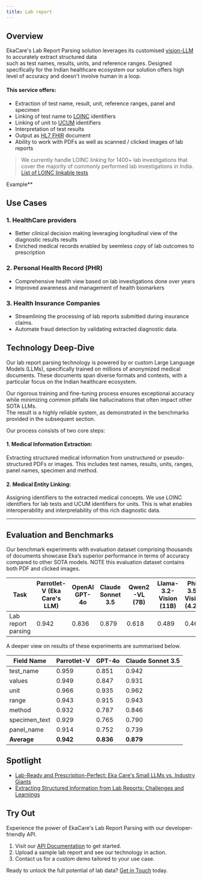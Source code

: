 ```yaml
---
title: Lab report
---
```


## Overview  

EkaCare's Lab Report Parsing solution leverages its customised [vision-LLM](https://info.eka.care/services/lab-ready-and-prescription-perfect-ekas-small-llms-vs-industry-giants) to accurately extract structured data  
such as test names, results, units, and reference ranges. Designed specifically for the Indian healthcare ecosystem our solution offers high level of accuracy and doesn't involve human in a loop. 

#### This service offers:
- Extraction of test name, result, unit, reference ranges, panel and specimen
- Linking of test name to [LOINC](https://loinc.org/) identifiers
- Linking of unit to [UCUM](https://ucum.org/) identifiers
- Interpretation of test results
- Output as [HL7 FHIR](https://www.hl7.org/fhir/overview.html) document
- Ability to work with PDFs as well as scanned / clicked images of lab reports

> We currently handle LOINC linking for 1400+ lab investigations that cover the majority of commonly performed lab investigations in India. 
> [List of LOINC linkable tests](https://ekacare.notion.site/726b13df13ea4409b0cd30c6f3a80315?v=dcd10c722d3149d880ae889b06f4820a)

Example**


## Use Cases  

### 1. **HealthCare providers**  
   - Better clinical decision making leveraging longitudinal view of the diagnostic results results
   - Enriched medical records enabled by seemless copy of lab outcomes to prescription

### 2. **Personal Health Record (PHR)**  
   - Comprehensive health view based on lab investigations done over years
   - Improved awareness and management of health biomarkers

### 3. **Health Insurance Companies**  
   - Streamlining the processing of lab reports submitted during insurance claims.  
   - Automate fraud detection by validating extracted diagnostic data.


## Technology Deep-Dive  

Our lab report parsing technology is powered by or custom Large Language Models (LLMs), specifically trained on millions of anonymized medical documents. 
These documents span diverse formats and contexts, with a particular focus on the Indian healthcare ecosystem.  

Our rigorous training and fine-tuning process ensures exceptional accuracy while minimizing common pitfalls like hallucinations that often impact other SOTA LLMs.  
The result is a highly reliable system, as demonstrated in the benchmarks provided in the subsequent section.

Our process consists of two core steps:  
#### 1. **Medical Information Extraction:** 
Extracting structured medical information from unstructured or pseudo-structured PDFs or images. This includes test names, results, units, ranges, panel names, specimen and method.

#### 2. **Medical Entity Linking:** 
Assigning identifiers to the extracted medical concepts. We use LOINC identifiers for lab tests and UCUM identifiers for units. 
This is what enables interoperability and interpretability of this rich diagnostic data.


---

## Evaluation and Benchmarks  

Our benchmark experiments with evaluation dataset comprising thousands of documents showcase Eka’s superior performance in terms of accuracy compared to other SOTA models. NOTE this evaluation dataset contains both PDF and clicked images.


| Task               | Parrotlet-V (Eka Care's LLM) | OpenAI GPT-4o | Claude Sonnet 3.5 | Qwen2-VL (7B) | Llama-3.2-Vision (11B) | Phi-3.5-Vision (4.2B) |
|--------------------|------------------------------|---------------|-------------------|---------------|------------------------|-----------------------|
| Lab report parsing | 0.942                        | 0.836         | 0.879             | 0.618         | 0.489                  | 0.464                 |

A deeper view on results of these experiments are summarised below.

| Field Name       | Parrotlet-V | GPT-4o | Claude Sonnet 3.5 |
|-------------------|-------------|--------|-------------------|
| test_name        | 0.959       | 0.851  | 0.942             |
| values           | 0.949       | 0.847  | 0.931             |
| unit             | 0.966       | 0.935  | 0.962             |
| range            | 0.943       | 0.915  | 0.943             |
| method           | 0.932       | 0.787  | 0.846             |
| specimen_text    | 0.929       | 0.765  | 0.790             |
| panel_name       | 0.914       | 0.752  | 0.739             |
| **Average**      | **0.942**   | **0.836** | **0.879**       |


## Spotlight  
- [Lab-Ready and Prescription-Perfect: Eka Care's Small LLMs vs. Industry Giants](https://info.eka.care/services/lab-ready-and-prescription-perfect-ekas-small-llms-vs-industry-giants)
- [Extracting Structured Information from Lab Reports: Challenges and Learnings](https://info.eka.care/services/eka-smart-report)

## Try Out  

Experience the power of EkaCare's Lab Report Parsing with our developer-friendly API.  
1. Visit our [API Documentation](https://developer.eka.care/api-reference/general-tools/medical/lab-report/create-records-v2) to get started.  
2. Upload a sample lab report and see our technology in action.  
3. Contact us for a custom demo tailored to your use case.

Ready to unlock the full potential of lab data? [Get in Touch](ekaconnect@eka.care) today.  
